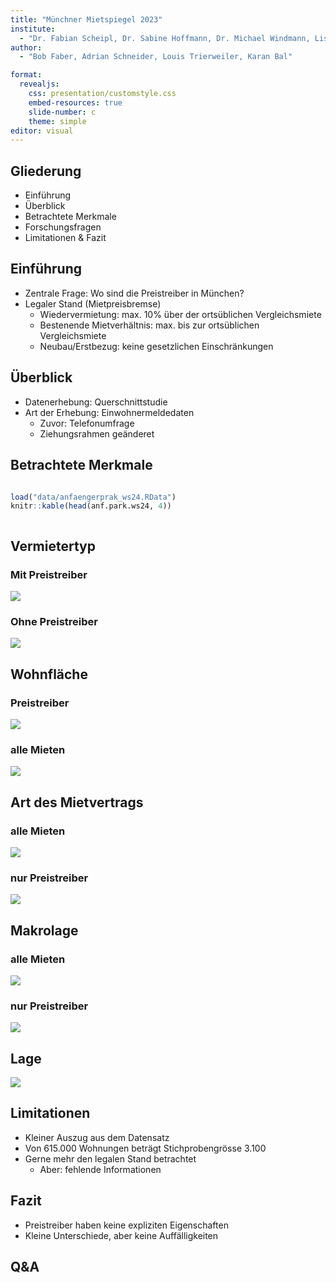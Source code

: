 ```yaml
---
title: "Münchner Mietspiegel 2023"
institute: 
  - "Dr. Fabian Scheipl, Dr. Sabine Hoffmann, Dr. Michael Windmann, Lisa Kleinlein"
author: 
  - "Bob Faber, Adrian Schneider, Louis Trierweiler, Karan Bal"

format:
  revealjs:
    css: presentation/customstyle.css
    embed-resources: true
    slide-number: c
    theme: simple
editor: visual
---
```


## Gliederung

-   Einführung
-   Überblick
-   Betrachtete Merkmale
-   Forschungsfragen
-   Limitationen & Fazit

## Einführung

-   Zentrale Frage: Wo sind die Preistreiber in München?
-   Legaler Stand (Mietpreisbremse)
    -   Wiedervermietung: max. 10% über der ortsüblichen Vergleichsmiete
    -   Bestenende Mietverhältnis: max. bis zur ortsüblichen Vergleichsmiete
    -   Neubau/Erstbezug: keine gesetzlichen Einschränkungen


## Überblick

-   Datenerhebung: Querschnittstudie
-   Art der Erhebung: Einwohnermeldedaten
    -   Zuvor: Telefonumfrage
    -   Ziehungsrahmen geänderet

## Betrachtete Merkmale

::: {.column width="300%" align="left" .custom-smaller}
<div class="custom-smaller">
```r
load("data/anfaengerprak_ws24.RData")
knitr::kable(head(anf.park.ws24, 4)) 
```
</div> 
:::

## Vermietertyp

::: {.panel-tabset}

### Mit Preistreiber

![](result_graphs/vermietertyp_preistreiber.png)

### Ohne Preistreiber

![](result_graphs/vermieter.png)

:::

## Wohnfläche

::: {.panel-tabset}

### Preistreiber

![](result_graphs/wohnfläche_preistreiber.png)

### alle Mieten

![](result_graphs/wohnfläche.png)

:::

## Art des Mietvertrags

::: {.panel-tabset}

### alle Mieten

![](result_graphs/mietvertrag.png)

### nur Preistreiber

![](result_graphs/mietvertrag_preistreiber.png)

:::

## Makrolage

::: {.panel-tabset}

### alle Mieten

![](result_graphs/makro.png)

### nur Preistreiber

![](result_graphs/makro_preistreiber.png)

:::

## Lage

![](result_graphs/city_district.png)

## Limitationen

-   Kleiner Auszug aus dem Datensatz
-   Von 615.000 Wohnungen beträgt Stichprobengrösse 3.100
-   Gerne mehr den legalen Stand betrachtet
    -   Aber: fehlende Informationen

## Fazit

-   Preistreiber haben keine expliziten Eigenschaften
-   Kleine Unterschiede, aber keine Auffälligkeiten

## Q&A
